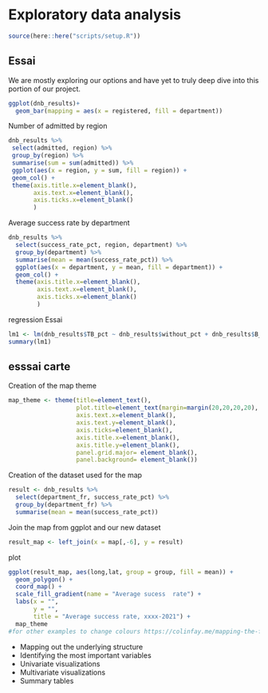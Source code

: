 # Exploratory data analysis

```r
source(here::here("scripts/setup.R"))
```

## Essai
We are mostly exploring our options and have yet to truly deep dive into this portion of our project. 

```r

ggplot(dnb_results)+
  geom_bar(mapping = aes(x = registered, fill = department))
```

Number of admitted by region 
```r

dnb_results %>% 
 select(admitted, region) %>% 
 group_by(region) %>% 
 summarise(sum = sum(admitted)) %>% 
 ggplot(aes(x = region, y = sum, fill = region)) + 
 geom_col() +
 theme(axis.title.x=element_blank(),
       axis.text.x=element_blank(),
       axis.ticks.x=element_blank()
       )
```

Average success rate by department
```r

dnb_results %>% 
  select(success_rate_pct, region, department) %>% 
  group_by(department) %>% 
  summarise(mean = mean(success_rate_pct)) %>% 
  ggplot(aes(x = department, y = mean, fill = department)) + 
  geom_col() +
  theme(axis.title.x=element_blank(),
        axis.text.x=element_blank(),
        axis.ticks.x=element_blank()
        )

```


regression Essai 

```r
lm1 <- lm(dnb_results$TB_pct ~ dnb_results$without_pct + dnb_results$B_pct + dnb_results$AB_pct + dnb_results$without_pct)
summary(lm1)
```




## esssai carte 

Creation of the map theme
```r

map_theme <- theme(title=element_text(),
                   plot.title=element_text(margin=margin(20,20,20,20), size=18, hjust = 0.5),
                   axis.text.x=element_blank(),
                   axis.text.y=element_blank(),
                   axis.ticks=element_blank(),
                   axis.title.x=element_blank(),
                   axis.title.y=element_blank(),
                   panel.grid.major= element_blank(), 
                   panel.background= element_blank()) 
```

Creation of the dataset used for the map
```r

result <- dnb_results %>% 
  select(department_fr, success_rate_pct) %>% 
  group_by(department_fr) %>% 
  summarise(mean = mean(success_rate_pct))

```
Join the map from ggplot and our new dataset
```r

result_map <- left_join(x = map[,-6], y = result)
```

plot
```r

ggplot(result_map, aes(long,lat, group = group, fill = mean)) +
  geom_polygon() +
  coord_map() +
  scale_fill_gradient(name = "Average sucess  rate") +
  labs(x = "", 
       y = "", 
       title = "Average success rate, xxxx-2021") +
  map_theme  
#for other examples to change colours https://colinfay.me/mapping-the-french-second-round-results-with-r/
```


* Mapping out the underlying structure
* Identifying the most important variables
* Univariate visualizations
* Multivariate visualizations
* Summary tables
